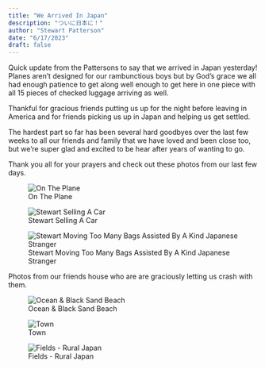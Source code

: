 ```yaml
---
title: "We Arrived In Japan"
description: "ついに日本に！"
author: "Stewart Patterson"
date: "6/17/2023"
draft: false
---
```


Quick update from the Pattersons to say that we arrived in Japan yesterday! 
Planes aren't designed for our rambunctious boys but by God's grace we all had
enough patience to get along well enough to get here in one piece with all 15 
pieces of checked luggage arriving as well.

Thankful for gracious friends putting us up for the night before leaving in America
and for friends picking us up in Japan and helping us get settled.

The hardest part so far has been several hard goodbyes over the last few weeks 
to all our friends and family that we have loved and been close too, but
we're super glad and excited to be hear after years of wanting to go.

Thank you all for your prayers and check out these photos from our last few days.

![On The Plane](images/IMG_0007.JPG)

![Stewart Selling A Car](images/IMG_8562.JPG)

![Stewart Moving Too Many Bags Assisted By A Kind Japanese Stranger](images/IMG_8578.JPG)

Photos from our friends house who are are graciously letting us crash with them.

![Ocean & Black Sand Beach](images/IMG_0005.JPG)

![Town](images/IMG_8581.JPG)

![Fields - Rural Japan](images/IMG_8582.JPG)
